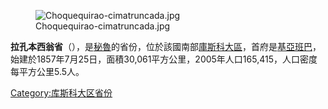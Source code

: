 [[Image:Choquequirao-cimatruncada.jpg|right]]

'''拉孔本西翁省'''（{{lang-es|Provincia de La Convención}}），是[[秘魯|秘魯]]的省份，位於該國南部[[庫斯科大區|庫斯科大區]]，首府是[[基亞班巴|基亞班巴]]，始建於1857年7月25日，面積30,061平方公里，2005年人口165,415，人口密度每平方公里5.5人。

{{coord|12|51|48|S|72|41|35|W|type:adm2nd_source:itwiki|display=title}}

{{秘魯省份|state=collapsed}}
{{秘鲁行政区划小作品}}
[[Category:库斯科大区省份|Category:库斯科大区省份]]